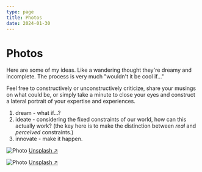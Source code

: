 ```yaml
---
type: page
title: Photos
date: 2024-01-30
---
```


# Photos

Here are some of my ideas. Like a wandering thought they're dreamy and incomplete. The process is very much "wouldn't it be cool if..." 

Feel free to constructively or unconstructively criticize, share your musings on what could be, or simply take a minute to close your eyes and construct a lateral portrait of your expertise and experiences.

1. dream - what if...?
2. ideate - considering the fixed constraints of our world, how can this actually work? (the key here is to make the distinction between _real_ and _perceived_ constraints.)
3. innovate - make it happen.


<Image
  src="/images/photo2.jpg"
  alt="Photo"
  width={1125}
  height={750}
  priority
  className="next-image"
/>
[Unsplash ↗ ](https://unsplash.com/photos/WeYamle9fDM)

<Image
  src="/images/photo.jpg"
  alt="Photo"
  width={1125}
  height={750}
  priority
  className="next-image"
/>
[Unsplash ↗ ](https://unsplash.com/photos/ndN00KmbJ1c)

